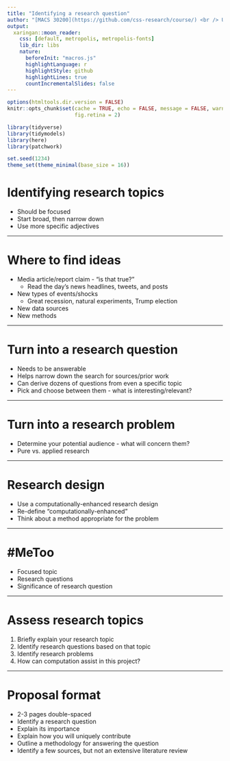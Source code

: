 ```yaml
---
title: "Identifying a research question"
author: "[MACS 30200](https://github.com/css-research/course/) <br /> University of Chicago"
output:
  xaringan::moon_reader:
    css: [default, metropolis, metropolis-fonts]
    lib_dir: libs
    nature:
      beforeInit: "macros.js"
      highlightLanguage: r
      highlightStyle: github
      highlightLines: true
      countIncrementalSlides: false
---
```


```r
options(htmltools.dir.version = FALSE)
knitr::opts_chunk$set(cache = TRUE, echo = FALSE, message = FALSE, warning = FALSE,
                      fig.retina = 2)

library(tidyverse)
library(tidymodels)
library(here)
library(patchwork)

set.seed(1234)
theme_set(theme_minimal(base_size = 16))
```

# Identifying research topics

* Should be focused
* Start broad, then narrow down
* Use more specific adjectives

---

# Where to find ideas

* Media article/report claim - "is that true?"
    * Read the day's news headlines, tweets, and posts
* New types of events/shocks
    * Great recession, natural experiments, Trump election
* New data sources
* New methods

---

# Turn into a research question

* Needs to be answerable
* Helps narrow down the search for sources/prior work
* Can derive dozens of questions from even a specific topic
* Pick and choose between them - what is interesting/relevant?

---

# Turn into a research problem

* Determine your potential audience - what will concern them?
* Pure vs. applied research

---

# Research design

* Use a computationally-enhanced research design
* Re-define "computationally-enhanced"
* Think about a method appropriate for the problem

---

# #MeToo

* Focused topic
* Research questions
* Significance of research question

---

# Assess research topics

1. Briefly explain your research topic
1. Identify research questions based on that topic
1. Identify research problems
1. How can computation assist in this project?

---

# Proposal format

* 2-3 pages double-spaced
* Identify a research question
* Explain its importance
* Explain how you will uniquely contribute
* Outline a methodology for answering the question
* Identify a few sources, but not an extensive literature review
